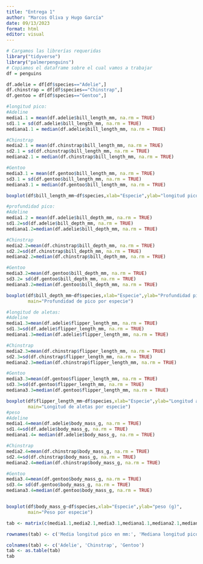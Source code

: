 ```yaml
---
title: "Entrega 1"
author: "Marcos Oliva y Hugo García"
date: 09/13/2023
format: html
editor: visual
---
```


```r
# Cargamos las librerías requeridas
library("tidyverse")
library("palmerpenguins")
# Copiamos el dataframe sobre el cual vamos a trabajar
df = penguins

df.adelie = df[df$species=="Adelie",]
df.chinstrap = df[df$species=="Chinstrap",]
df.gentoo = df[df$species=="Gentoo",]

#longitud pico:
#Adeline
media1.1 = mean(df.adelie$bill_length_mm, na.rm = TRUE)
sd1.1 = sd(df.adelie$bill_length_mm, na.rm = TRUE)
mediana1.1 = median(df.adelie$bill_length_mm, na.rm = TRUE)

#Chinstrap
media2.1 = mean(df.chinstrap$bill_length_mm, na.rm = TRUE)
sd2.1 = sd(df.chinstrap$bill_length_mm, na.rm = TRUE)
mediana2.1 = median(df.chinstrap$bill_length_mm, na.rm = TRUE)

#Gentoo
media3.1 = mean(df.gentoo$bill_length_mm, na.rm = TRUE)
sd3.1 = sd(df.gentoo$bill_length_mm, na.rm = TRUE)
mediana3.1 = median(df.gentoo$bill_length_mm, na.rm = TRUE)

boxplot(df$bill_length_mm~df$species,xlab="Especie",ylab="longitud pico (mm)",main="longitud de pico por especie")

#profundidad pico:
#Adeline
media1.2 = mean(df.adelie$bill_depth_mm, na.rm = TRUE)
sd1.2=sd(df.adelie$bill_depth_mm, na.rm = TRUE)
mediana1.2=median(df.adelie$bill_depth_mm, na.rm = TRUE)

#Chinstrap
media2.2=mean(df.chinstrap$bill_depth_mm, na.rm = TRUE)
sd2.2=sd(df.chinstrap$bill_depth_mm, na.rm = TRUE)
mediana2.2=median(df.chinstrap$bill_depth_mm, na.rm = TRUE)

#Gentoo
media3.2=mean(df.gentoo$bill_depth_mm, na.rm = TRUE)
sd3.2= sd(df.gentoo$bill_depth_mm, na.rm = TRUE)
mediana3.2=median(df.gentoo$bill_depth_mm, na.rm = TRUE)

boxplot(df$bill_depth_mm~df$species,xlab="Especie",ylab="Profundidad pico (mm)",
        main="Profundidad de pico por especie")

#longitud de aletas:
#Adeline
media1.3=mean(df.adelie$flipper_length_mm, na.rm = TRUE)
sd1.3=sd(df.adelie$flipper_length_mm, na.rm = TRUE)
mediana1.3=median(df.adelie$flipper_length_mm, na.rm = TRUE)

#Chinstrap
media2.3=mean(df.chinstrap$flipper_length_mm, na.rm = TRUE)
sd2.3=sd(df.chinstrap$flipper_length_mm, na.rm = TRUE)
mediana2.3=median(df.chinstrap$flipper_length_mm, na.rm = TRUE)

#Gentoo
media3.3=mean(df.gentoo$flipper_length_mm, na.rm = TRUE)
sd3.3=sd(df.gentoo$flipper_length_mm, na.rm = TRUE)
mediana3.3=median(df.gentoo$flipper_length_mm, na.rm = TRUE)

boxplot(df$flipper_length_mm~df$species,xlab="Especie",ylab="Longitud aletas (mm)",
        main="Longitud de aletas por especie")
#peso
#Adeline
media1.4=mean(df.adelie$body_mass_g, na.rm = TRUE)
sd1.4=sd(df.adelie$body_mass_g, na.rm = TRUE)
mediana1.4= median(df.adelie$body_mass_g, na.rm = TRUE)

#Chinstrap
media2.4=mean(df.chinstrap$body_mass_g, na.rm = TRUE)
sd2.4=sd(df.chinstrap$body_mass_g, na.rm = TRUE)
mediana2.4=median(df.chinstrap$body_mass_g, na.rm = TRUE)

#Gentoo
media3.4=mean(df.gentoo$body_mass_g, na.rm = TRUE)
sd3.4= sd(df.gentoo$body_mass_g, na.rm = TRUE)
mediana3.4=median(df.gentoo$body_mass_g, na.rm = TRUE)


boxplot(df$body_mass_g~df$species,xlab="Especie",ylab="peso (g)",
        main="Peso por especie")

tab <- matrix(c(media1.1,media2.1,media3.1,mediana1.1,mediana2.1,mediana3.1,sd1.1,sd2.1,sd3.1,media1.2,media2.2,media3.2,mediana1.2,mediana2.2,mediana3.2,sd1.2,sd2.2,sd3.2, media1.3,media2.3,media3.3,mediana1.3,mediana2.3,mediana3.3,sd1.3,sd2.3,sd3.3, media1.4,media2.4,media3.4,mediana1.4,mediana2.4,mediana3.4,sd1.4,sd2.4,sd3.4), ncol=3 , byrow=TRUE)

rownames(tab) <- c('Media longitud pico en mm:', 'Mediana longitud pico en mm:','Desviación típica longitud pico en mm:', 'Media profundidad pico en mm:', 'Mediana profundidad pico en mm:','Desviación típica profundidad pico en mm:','Media longitud aletas en mm:', 'Mediana longitud aletas en mm:','Desviación típica longitud aletas en mm:','Media peso en g:', 'Mediana peso en g:','Desviación típica peso en g:')

colnames(tab) <- c('Adelie', 'Chinstrap', 'Gentoo')
tab <- as.table(tab)
tab



```
